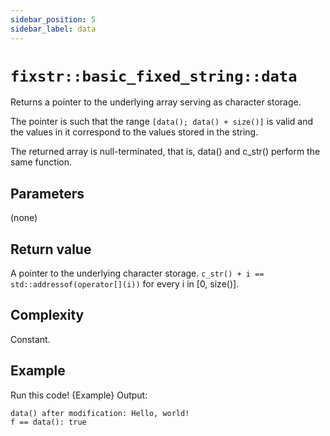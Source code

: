 ```yaml
---
sidebar_position: 5
sidebar_label: data
---
```

# `fixstr::basic_fixed_string::data`


<CppOverloadList>
    <CppOverload num={1} code={Overload1} />
    <CppOverload num={2} code={Overload2} />
</CppOverloadList>

Returns a pointer to the underlying array serving as character storage. 

The pointer is such that the range `[data(); data() + size()]` 
is valid and the values in it correspond to the values stored in the string. 

The returned array is null-terminated, that is, data() and c_str() perform the same function.

## Parameters
(none)

## Return value
A pointer to the underlying character storage.
`c_str() + i == std::addressof(operator[](i))` for every i in [0, size()].

## Complexity
Constant.

## Example

<LinkButton link="https://godbolt.org/z/EPKfczx9o">Run this code!</LinkButton>
<CodeBlock className="language-cpp">{Example}</CodeBlock>
Output:

```
data() after modification: Hello, world!
f == data(): true
```
